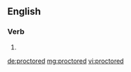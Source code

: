 ==English==

===Verb===
{{head|en}}

# {{en-past of|proctor}}

[[de:proctored]]
[[mg:proctored]]
[[vi:proctored]]
